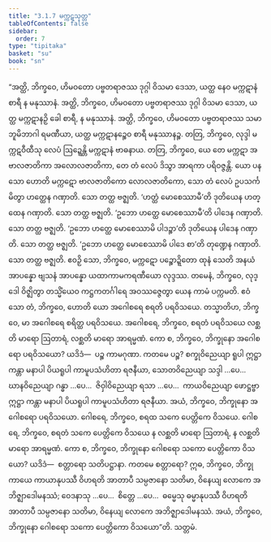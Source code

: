 ```yaml
---
title: "3.1.7 မက္ကဋသုတ္တ"
tableOfContents: false
sidebar:
  order: 7
type: "tipitaka"
basket: "su"
book: "sn"
---
```



<DynamicBreadcrumb />

<Division number="373" book="sn" e="ch" v="18" p="334">

<Paragraph number="776" book="sn">
“အတ္ထိ, ဘိက္ခဝေ, ဟိမဝတော ပဗ္ဗတရာဇဿ ဒုဂ္ဂါ ဝိသမာ ဒေသာ, ယတ္ထ နေဝ မက္ကဋာနံ စာရီ န မနုဿာနံ. အတ္ထိ, ဘိက္ခဝေ, ဟိမဝတော ပဗ္ဗတရာဇဿ ဒုဂ္ဂါ ဝိသမာ ဒေသာ, ယတ္ထ မက္ကဋာနဉှိ ခေါ စာရီ, န မနုဿာနံ. အတ္ထိ, ဘိက္ခဝေ, ဟိမဝတော ပဗ္ဗတရာဇဿ သမာ ဘူမိဘာဂါ ရမဏီယာ, ယတ္ထ မက္ကဋာနဉ္စေဝ စာရီ မနုဿာနဉ္စ. တတြ, ဘိက္ခဝေ, လုဒ္ဒါ မက္ကဋဝီထီသု လေပံ ဩဍ္ဍေန္တိ မက္ကဋာနံ ဗာဓနာယ.
</Paragraph>

<Paragraph number="777" book="sn">
တတြ, ဘိက္ခဝေ, ယေ တေ မက္ကဋာ အဗာလဇာတိကာ အလောလဇာတိကာ, တေ တံ လေပံ ဒိသွာ အာရကာ ပရိဝဇ္ဇန္တိ. ယော ပန သော ဟောတိ မက္ကဋော ဗာလဇာတိကော လောလဇာတိကော, သော တံ လေပံ ဥပသင်္ကမိတွာ ဟတ္ထေန ဂဏှာတိ. သော တတ္ထ ဗဇ္ဈတိ. ‘ဟတ္ထံ မောစေဿာမီ’တိ ဒုတိယေန ဟတ္ထေန ဂဏှာတိ. သော တတ္ထ ဗဇ္ဈတိ. ‘ဥဘော ဟတ္ထေ မောစေဿာမီ’တိ ပါဒေန ဂဏှာတိ. သော တတ္ထ ဗဇ္ဈတိ. ‘ဥဘော ဟတ္ထေ မောစေဿာမိ ပါဒဉ္စာ’တိ ဒုတိယေန ပါဒေန ဂဏှာတိ. သော တတ္ထ ဗဇ္ဈတိ. ‘ဥဘော ဟတ္ထေ မောစေဿာမိ ပါဒေ စာ’တိ တုဏ္ဍေန ဂဏှာတိ. သော တတ္ထ ဗဇ္ဈတိ. ဧဝဉှိ သော, ဘိက္ခဝေ, မက္ကဋော ပဉ္စောဍ္ဍိတော ထုနံ သေတိ အနယံ အာပန္နော ဗျသနံ အာပန္နော ယထာကာမကရဏီယော လုဒ္ဒဿ. တမေနံ, ဘိက္ခဝေ, လုဒ္ဒေါ ဝိဇ္ဈိတွာ တသ္မိံယေဝ ကဋ္ဌကတင်္ဂါရေ အဝဿဇ္ဇေတွာ ယေန ကာမံ ပက္ကမတိ. ဧဝံ သော တံ, ဘိက္ခဝေ, ဟောတိ ယော အဂေါစရေ စရတိ ပရဝိသယေ.
</Paragraph>

<Paragraph number="778" book="sn">
တသ္မာတိဟ, ဘိက္ခဝေ, မာ အဂေါစရေ စရိတ္ထ ပရဝိသယေ. အဂေါစရေ, ဘိက္ခဝေ, စရတံ ပရဝိသယေ လစ္ဆတိ မာရော ဩတာရံ, လစ္ဆတိ မာရော အာရမ္မဏံ. ကော စ, ဘိက္ခဝေ, ဘိက္ခုနော အဂေါစရော ပရဝိသယော? ယဒိဒံ—  ပဉ္စ ကာမဂုဏာ. ကတမေ ပဉ္စ? စက္ခုဝိညေယျာ ရူပါ ဣဋ္ဌာ ကန္တာ မနာပါ ပိယရူပါ ကာမူပသံဟိတာ ရဇနီယာ, သောတဝိညေယျာ သဒ္ဒါ …ပေ…  ဃာနဝိညေယျာ ဂန္ဓာ …ပေ…  ဇိဝှါဝိညေယျာ ရသာ …ပေ…  ကာယဝိညေယျာ ဖောဋ္ဌဗ္ဗာ ဣဋ္ဌာ ကန္တာ မနာပါ ပိယရူပါ ကာမူပသံဟိတာ ရဇနီယာ. အယံ, ဘိက္ခဝေ, ဘိက္ခုနော အဂေါစရော ပရဝိသယော.
</Paragraph>

<Paragraph number="779" book="sn">
ဂေါစရေ, ဘိက္ခဝေ, စရထ သကေ ပေတ္တိကေ ဝိသယေ. ဂေါစရေ, ဘိက္ခဝေ, စရတံ သကေ ပေတ္တိကေ ဝိသယေ န လစ္ဆတိ မာရော ဩတာရံ, န လစ္ဆတိ မာရော အာရမ္မဏံ. ကော စ, ဘိက္ခဝေ, ဘိက္ခုနော ဂေါစရော သကော ပေတ္တိကော ဝိသယော? ယဒိဒံ—  စတ္တာရော သတိပဋ္ဌာနာ. ကတမေ စတ္တာရော? ဣဓ, ဘိက္ခဝေ, ဘိက္ခု ကာယေ ကာယာနုပဿီ ဝိဟရတိ အာတာပီ သမ္ပဇာနော သတိမာ, ဝိနေယျ လောကေ အဘိဇ္ဈာဒေါမနဿံ; ဝေဒနာသု …ပေ…  စိတ္တေ …ပေ…  ဓမ္မေသု ဓမ္မာနုပဿီ ဝိဟရတိ အာတာပီ သမ္ပဇာနော သတိမာ, ဝိနေယျ လောကေ အဘိဇ္ဈာဒေါမနဿံ. အယံ, ဘိက္ခဝေ, ဘိက္ခုနော ဂေါစရော သကော ပေတ္တိကော ဝိသယော”တိ.

</Paragraph>
</Division>

<Paragraph number="780" type="center" book="sn">
သတ္တမံ.
</Paragraph>